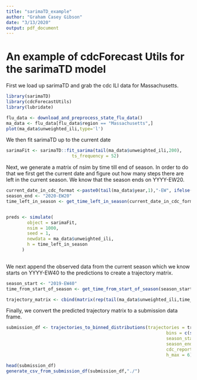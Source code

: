 ```yaml
---
title: "sarimaTD_example"
author: "Graham Casey Gibson"
date: "3/13/2020"
output: pdf_document
---
```


# An example of cdcForecast Utils for the sarimaTD model

First we load up sarimaTD and grab the cdc ILI data for Massachusetts.

```r
library(sarimaTD)
library(cdcForecastUtils)
library(lubridate)

flu_data <- download_and_preprocess_state_flu_data()
ma_data <- flu_data[flu_data$region == "Massachusetts",]
plot(ma_data$unweighted_ili,type='l')
```



We then fit sarimaTD up to the current date

```r

sarimaFit <- sarimaTD::fit_sarima(tail(ma_data$unweighted_ili,200),
                         ts_frequency = 52)

```


Next, we generate a matrix of nsim by time till end of season. In order to do that we first get the current date and figure out how many steps there are left in the current season. We know that the season ends on YYYY-EW20.

```r
current_date_in_cdc_format <-paste0(tail(ma_data$year,1),"-EW", ifelse(nchar(tail(ma_data$week,1))==2,tail(ma_data$week,1),paste0("0",tail(ma_data$week,1))))
season_end <- "2020-EW20"
time_left_in_season <- get_time_left_in_season(current_date_in_cdc_format,season_end)


preds <- simulate(
        object = sarimaFit,
        nsim = 1000,
        seed = 1,
        newdata = ma_data$unweighted_ili,
        h = time_left_in_season
      )
   
```

We next append the observed data from the current season which we know starts on YYYY-EW40 to the predictions to create a trajectory matrix. 


```r
season_start <- "2019-EW40"
time_from_start_of_season <- get_time_from_start_of_season(season_start,current_date_in_cdc_format)

trajectory_matrix <- cbind(matrix(rep(tail(ma_data$unweighted_ili,time_from_start_of_season),1000),nrow=1000,byrow = T),preds)

```

Finally, we convert the predicted trajectory matrix to a submission data frame.


```r
submission_df <- trajectories_to_binned_distributions(trajectories = trajectory_matrix,
                                                             bins = c(seq(0,13,by=.1),100),
                                                             season_start_ew = season_start,
                                                             season_end_ew = season_end,
                                                             cdc_report_ew = current_date_in_cdc_format,
                                                             h_max = 6)

head(submission_df)
generate_csv_from_submission_df(submission_df,"./")
```


